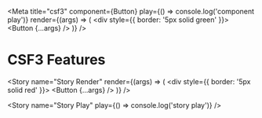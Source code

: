 
<Meta
  title="csf3"
  component={Button}
  play={() => console.log('component play')}
  render={(args) => (
    <div style={{ border: '5px solid green' }}>
      <Button {...args} />
    </div>
  )}
/>

# CSF3 Features

<Story name="Inherited Render" />

<Story
  name="Story Render"
  render={(args) => (
    <div style={{ border: '5px solid red' }}>
      <Button {...args} />
    </div>
  )}
/>

<Story name="Story Play" play={() => console.log('story play')} />
